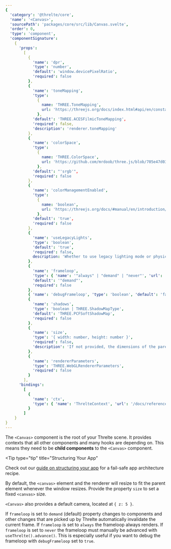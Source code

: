 ```yaml
---
{
  'category': '@threlte/core',
  'name': '<Canvas>',
  'sourcePath': 'packages/core/src/lib/Canvas.svelte',
  'order': 0,
  'type': 'component',
  'componentSignature':
    {
      'props':
        [
          {
            'name': 'dpr',
            'type': 'number',
            'default': 'window.devicePixelRatio',
            'required': false
          },
          {
            'name': 'toneMapping',
            'type':
              {
                name: 'THREE.ToneMapping',
                url: 'https://threejs.org/docs/index.html#api/en/constants/Renderer'
              },
            'default': 'THREE.ACESFilmicToneMapping',
            'required': false,
            'description': 'renderer.toneMapping'
          },
          {
            'name': 'colorSpace',
            'type':
              {
                name: 'THREE.ColorSpace',
                url: 'https://github.com/mrdoob/three.js/blob/705e47d035591cb5a2e9cc83aa3576e21a4bf2c0/src/constants.js#L149-L153'
              },
            'default': "'srgb'",
            'required': false
          },
          {
            'name': 'colorManagementEnabled',
            'type':
              {
                name: 'boolean',
                url: 'https://threejs.org/docs/#manual/en/introduction/Color-management'
              },
            'default': 'true',
            'required': false
          },
          {
            'name': 'useLegacyLights',
            'type': 'boolean',
            'default': 'true',
            'required': false,
            description: 'Whether to use legacy lighting mode or physically correct lighting mode. Physically correct lighting mode is more physically accurate, but legacy lighting mode may be more intuitive.'
          },
          {
            'name': 'frameloop',
            'type': { 'name': '"always" | "demand" | "never"', 'url': 'https://google.com' },
            'default': '"demand"',
            'required': false
          },
          { 'name': 'debugFrameloop', 'type': 'boolean', 'default': 'false', 'required': false },
          {
            'name': 'shadows',
            'type': 'boolean | THREE.ShadowMapType',
            'default': 'THREE.PCFSoftShadowMap',
            'required': false
          },
          {
            'name': 'size',
            'type': '{ width: number, height: number }',
            'required': false,
            'description': 'If not provided, the dimensions of the parent element will be used.'
          },
          {
            'name': 'rendererParameters',
            'type': 'THREE.WebGLRendererParameters',
            'required': false
          }
        ],
      'bindings':
        [
          {
            'name': 'ctx',
            'type': { 'name': 'ThrelteContext', 'url': '/docs/reference/core/hooks#usethrelte' }
          }
        ]
    }
}
---
```


The `<Canvas>` component is the root of your Threlte scene. It provides contexts that all other components and many hooks are depending on. This means they need to be **child components** to the `<Canvas>` component.

<Tip
  type="tip"
  title="Structuring Your App"
>

Check out our [guide on structuring your
app](/docs/learn/basics/context#recommended-app-structure) for a fail-safe app architecture recipe.

</Tip>

By default, the `<canvas>` element and the renderer will resize to fit the parent element whenever the window resizes. Provide the property `size` to set a fixed `<canvas>` size.

`<Canvas>` also provides a default camera, located at `{ z: 5 }`.

If `frameloop` is set to `demand` (default) property changes to components and other changes that are picked up by Threlte automatically invalidate the current frame.
If `frameloop` is set to `always` the frameloop always renders.
If `frameloop` is set to `never` the frameloop must manually be advanced with `useThrelte().advance()`. This is especially useful if you want to debug the frameloop with `debugFrameloop` set to `true`.
